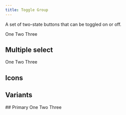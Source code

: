 ```yaml
---
title: Toggle Group
---
```


A set of two-state buttons that can be toggled on or off.

<Example>
  <ToggleGroup selectionMode="single">
    <ToggleGroupItem id="one">One</ToggleGroupItem>
    <ToggleGroupItem id="two">Two</ToggleGroupItem>
    <ToggleGroupItem id="three">Three</ToggleGroupItem>
  </ToggleGroup>
</Example>

## Multiple select

<Example>
  <ToggleGroup selectionMode="multiple">
    <ToggleGroupItem id="one">One</ToggleGroupItem>
    <ToggleGroupItem id="two">Two</ToggleGroupItem>
    <ToggleGroupItem id="three">Three</ToggleGroupItem>
  </ToggleGroup>
</Example>

## Icons

<Example>
  <ToggleGroup selectionMode="single">
    <ToggleGroupItem id="one">
      <Icon size="sm">
        <ExampleIcons.AlignLeft />
      </Icon>
    </ToggleGroupItem>
    <ToggleGroupItem id="two">
      <Icon size="sm">
        <ExampleIcons.AlignCenter />
      </Icon>
    </ToggleGroupItem>
    <ToggleGroupItem id="three">
      <Icon size="sm">
        <ExampleIcons.AlignRight />
      </Icon>
    </ToggleGroupItem>
  </ToggleGroup>
</Example>

## Variants

<Example>
  ## Primary
  <ToggleGroup variant="primary">
    <ToggleGroupItem id="one">One</ToggleGroupItem>
    <ToggleGroupItem id="two">Two</ToggleGroupItem>
    <ToggleGroupItem id="three">Three</ToggleGroupItem>
  </ToggleGroup>
</Example>
